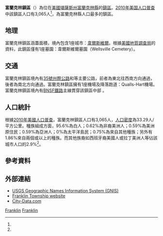 {{noteTA
|G1=USState
}}
{{Infobox settlement
|official_name = 富蘭克林鎮區
|native_name = Franklin Township
|settlement_type = 鎮區
|image_map = Map highlighting Franklin Township, Franklin County, Kansas.svg
|map_caption = 富蘭克林鎮區在富蘭克林縣的位置
|coordinates_display = inline,title
|coordinates_region = US-KS
|subdivision_type = [[世界政區索引|國家]]
|subdivision_name = [[美国|美国]]
|subdivision_type1 = [[美國行政區劃|州]]
|subdivision_name1 = [[堪薩斯州|堪薩斯州]]
|subdivision_type2 = [[堪萨斯州行政区划|縣]]
|subdivision_name2 = [[富蘭克林縣_(堪薩斯州)|富蘭克林縣]]
|area_total_km2 = 91.88
|area_land_km2 = 91.4
|area_water_km2 = 0.48
|area_total_sq_mi = 35.47
|area_land_sq_mi = 35.29
|area_water_sq_mi = 0.19
|area_water_percent = 0.52
|population_as_of = [[2010年美国人口普查|2010]]
|population_footnotes = <ref name=census>{{cite web|url=http://www.census.gov/geo/www/gazetteer/gazetteer2010.html|title=2010 Census Gazetteer Files|publisher=[[美国人口调查局|美国人口调查局]]|accessdate=2016-01-29|archive-url=https://web.archive.org/web/20121021075704/http://www.census.gov/geo/www/gazetteer/gazetteer2010.html|archive-date=2012-10-21|dead-url=yes}}</ref>
|population_total = 3065
|population_density_km2 = auto
|elevation_footnotes = 
|elevation_m = 305
|elevation_ft = 1001
|latd = 38
|latm = 41
|lats = 30
|latNS = N
|longd = 95
|longm = 06
|longs = 01
|longEW = W
|postal_code_type = 郵政編碼
|postal_code = 66092
|area_code = 785
|blank_name = [[地名信息系统|GNIS]] feature ID
|blank_info = [http://geonames.usgs.gov/pls/gnispublic/f?p=gnispq:3:::NO::P3_FID:0479378 0479378]
|website = [http://www.franklintownshipks.org 官方網站]
|footnotes = 
}}

'''富蘭克林鎮區'''（{{lang-en|'''Franklin Township'''}}）為位在[[美國|美國]][[堪薩斯州|堪薩斯州]][[富蘭克林縣_(堪薩斯州)|富蘭克林縣]]的[[行政鎮區|鎮區]]。[[2010年美国人口普查|2010年美国人口普查]]中該鎮區人口有3,065人<ref name=census/>，為富蘭克林縣人口最多的鎮區。

==地理==
富蘭克林鎮區涵蓋面積{{convert|91.88|km2|sqmi}}，境內包含1座城市：[[韋爾斯維爾_(堪薩斯州)|韋爾斯維爾]]。根據[[美國地質調查局|美國地質調查局]]的資料，此鎮區僅有1座墓園：韋爾斯維爾墓園（Wellsville Cemetery）。

==交通==
富蘭克林鎮區境內有[[35號州際公路|35號州際公路]]和{{le|33號堪薩斯州州道|K-33 (Kansas highway)}}等主要公路，前者為東北往西南方向通過，後者為南北方向通過。富蘭克林鎮區擁有1座機場及降落跑道：Qualls-Hart機場。富蘭克林鎮區境內有[[BNSF鐵路|BNSF鐵路]]主線貫穿該鎮區中部 。

==人口統計==
根據[[2010年美國人口普查|2010年美國人口普查]]，富蘭克林鎮區人口有3,065人，[[人口密度|人口密度]]為33.29人/平方公里。種族組成方面，95.6%為白人；0.62%為非裔美洲人；0.59%為美洲原住民；0.59%為亞洲人；0%為太平洋島民；0.75%為來自其他種族；另外有1.86%來自兩個或以上的種族。而其他族裔如西班牙裔美國人或拉丁美洲人等佔該城市人口的2.9%<ref name=census/>。

==參考資料==
{{reflist}}

==外部連結==
* [http://geonames.usgs.gov/domestic/index.html USGS Geographic Names Information System (GNIS)]{{Wayback|url=http://geonames.usgs.gov/domestic/index.html |date=20190428150204 }}
* [http://www.franklintownshipks.org Franklin Township website] {{Wayback|url=http://www.franklintownshipks.org/ |date=20200319171657 }}
* [http://www.city-data.com/township/Franklin-Franklin-KS.html City-Data.com] {{Wayback|url=http://www.city-data.com/township/Franklin-Franklin-KS.html |date=20121022135720 }}

{{富蘭克林縣 (堪薩斯州)}}

[[Category:富蘭克林縣鎮區_(堪薩斯州)|Franklin]]
[[Category:堪薩斯州鎮區|Franklin]]